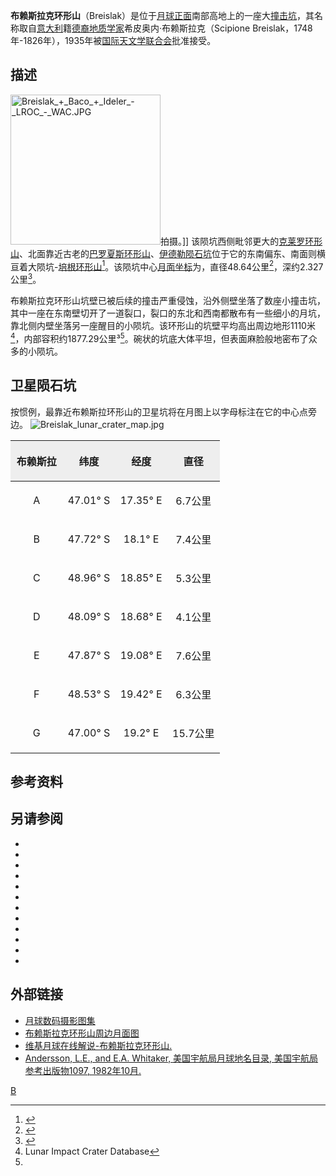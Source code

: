 {{noteTA
|1=zh-tw:布萊; zh-cn:布赖;
}}
{{lunar crater data|
 image=Breislak LO iv 095 h2.jpg|
 caption=[[月球轨道器4号|月球轨道器4号]]拍摄的图像|
 latitude=48.31|
 N_or_S=S|
 longitude=18.31|
 E_or_W=E|
 diameter=48.64公里|
 depth=2.327公里|
 colong=342|
 eponym=希皮奥内·布赖斯拉克}}
'''布赖斯拉克环形山'''（Breislak）是位于[[月球正面|月球正面]]南部高地上的一座大[[撞击坑|撞击坑]]，其名称取自[[意大利|意大利]]籍[[德国人|德裔]][[地质学家|地质学家]]希皮奥内·布赖斯拉克（Scipione Breislak，1748年-1826年），1935年被[[国际天文学联合会|国际天文学联合会]]批准接受。

==描述==
[[Image:Breislak_+_Baco_+_Ideler_-_LROC_-_WAC.JPG|240px]]拍摄。]]
该陨坑西侧毗邻更大的[[克莱罗环形山|克莱罗环形山]]、北面靠近古老的[[巴罗夏斯环形山|巴罗夏斯环形山]]、[[伊德勒陨石坑|伊德勒陨石坑]]位于它的东南偏东、南面则横亘着大陨坑-[[培根环形山|培根环形山]]<ref>{{Cite web |url=http://planetarynames.wr.usgs.gov/images/Lunar/lac_127_lo.pdf |title=Crater Breislak on LAC-127 map. |accessdate=2016-09-13 |archive-date=2013-02-20 |archive-url=https://web.archive.org/web/20130220221516/http://planetarynames.wr.usgs.gov/images/Lunar/lac_127_lo.pdf |dead-url=no }}</ref>。该陨坑中心[[月面坐标|月面坐标]]为{{Coord|48.31|S|18.31|E|globe:Moon|nogoogle=1|noosm=1}}，直径48.64公里<ref name="IAU">{{Cite web |url=http://planetarynames.wr.usgs.gov/Feature/869 |title=Directory of the International Astronomical Union |accessdate=2016-09-13 |archive-date=2016-01-26 |archive-url=https://web.archive.org/web/20160126025631/http://planetarynames.wr.usgs.gov/Feature/869 |dead-url=no }}</ref>，深约2.327公里<ref>{{Cite web |url=http://fisherka.csolutionshosting.net/astronote/plan/craterdepth/html/CraterDepthFeatureNameWestfall.html |title=John E. Westfall's Atlas of the Lunar Terminator, Cambridge Univ. Press (2000) |accessdate=2016-09-13 |archive-date=2014-12-18 |archive-url=https://archive.today/20141218234310/http://fisherka.csolutionshosting.net/astronote/plan/craterdepth/html/CraterDepthFeatureNameWestfall.html |dead-url=yes }}</ref>。

布赖斯拉克环形山坑壁已被后续的撞击严重侵蚀，沿外侧壁坐落了数座小撞击坑，其中一座在东南壁切开了一道裂口，裂口的东北和西南都散布有一些细小的月坑，靠北侧内壁坐落另一座醒目的小陨坑。该环形山的坑壁平均高出周边地形1110米<ref name=LICD>Lunar Impact Crater Database</ref>，内部容积约1877.29公里³<ref name="LICD"/>。碗状的坑底大体平坦，但表面麻脸般地密布了众多的小陨坑。

==卫星陨石坑==
按惯例，最靠近布赖斯拉环形山的卫星坑将在月图上以字母标注在它的中心点旁边。
[[Image:Breislak_lunar_crater_map.jpg|left]]

{| class="wikitable"
!width="25%" style="background:#eeeeee;" |布赖斯拉 
!width="25%" style="background:#eeeeee;" |纬度
!width="25%" style="background:#eeeeee;" |经度
!width="25%" style="background:#eeeeee;" |直径
|-
|align="center"|A
|align="center"|47.01° S
|align="center"|17.35° E
|align="center"|6.7公里
|-
|align="center"|B
|align="center"|47.72° S
|align="center"|18.1° E
|align="center"|7.4公里
|-
|align="center"|C
|align="center"|48.96° S
|align="center"|18.85° E
|align="center"|5.3公里
|-
|align="center"|D
|align="center"|48.09° S
|align="center"|18.68° E
|align="center"|4.1公里
|-
|align="center"|E
|align="center"|47.87° S
|align="center"|19.08° E
|align="center"|7.6公里
|-
|align="center"|F
|align="center"|48.53° S
|align="center"|19.42° E
|align="center"|6.3公里
|-
|align="center"|G
|align="center"|47.00° S
|align="center"|19.2° E
|align="center"|15.7公里
|}

==参考资料==
{{Reflist}}

==另请参阅==
{{refbegin}}
* {{cite book
  | last1 = Andersson
  | first1 = L. E.
  | last2 = Whitaker
  | first2 = E. A.
  | authorlink2 = Ewen Whitaker
  | date = 1982
  | title = [[NASA|NASA]] Catalogue of Lunar Nomenclature
  | publisher = NASA RP-1097
  | ref = harv
  }}
* {{cite web
  | last = Blue
  | first = Jennifer
  | date = July 25, 2007
  | title = Gazetteer of Planetary Nomenclature
  | publisher = [[United_States_Geological_Survey|USGS]]
  | url = http://planetarynames.wr.usgs.gov/
  | accessdate = 2007-08-05
  | ref = harv
  | archive-date = 2018-12-25
  | archive-url = https://web.archive.org/web/20181225170157/https://planetarynames.wr.usgs.gov/
  | dead-url = no
  }}
* {{cite book
  | last1 = Bussey
  | first1 = B.
  | authorlink1 = Ben Bussey
  | last2 = Spudis
  | first2 = P.
  | authorlink2 = Paul Spudis
  | date = 2004
  | title = The Clementine Atlas of the Moon
  | publisher = Cambridge University Press
  | location = New York
  | isbn = 978-0-521-81528-4
  | ref = harv
  }}
* {{cite book
  | last1 = Cocks
  | first1 = Elijah E.
  | last2 = Cocks
  | first2 = Josiah C.
  | date = 1995
  | title = Who's Who on the Moon: A Biographical Dictionary of Lunar Nomenclature
  | url = https://archive.org/details/isbn_9780936389271
  | publisher = Tudor Publishers
  | isbn = 978-0-936389-27-1
  | ref = harv
  }}
* {{cite web
  | last = McDowell
  | first = Jonathan
  | date = July 15, 2007
  | url = http://host.planet4589.org/astro/lunar/
  | title = Lunar Nomenclature
  | publisher = Jonathan's Space Report
  | accessdate = 2007-10-24
  | ref = harv
  | archive-date = 2018-12-25
  | archive-url = https://web.archive.org/web/20181225170156/http://host.planet4589.org/astro/lunar/
  | dead-url = no
  }}
* {{cite journal| last1 = Menzel| first1 = D. H.| last2 = Minnaert| first2 = M.| last3 = Levin| first3 = B.| last4 = Dollfus| first4 = A.| last5 = Bell| first5 = B.| title = Report on Lunar Nomenclature by the Working Group of Commission 17 of the IAU| doi = 10.1007/BF00171763| journal = Space Science Reviews| volume = 12| issue = 2| pages = 136–186| date = 1971| bibcode = 1971SSRv...12..136M| ref = harv}}
* {{cite book
  | first = Patrick
  | last = Moore
  | authorlink = Patrick Moore
  | date = 2001
  | title = On the Moon
  | url = https://archive.org/details/patrickmooreonmo00patr
  | publisher = Sterling Publishing Co.
  | isbn = 978-0-304-35469-6
  | ref = harv
  }}
* {{cite book
  | first = Fred W.
  | last = Price
  | date = 1988
  | title = The Moon Observer's Handbook
  | publisher = Cambridge University Press
  | isbn = 978-0-521-33500-3
  | ref = harv
  }}
* {{cite book
  | last = Rükl
  | first = Antonín
  | authorlink = Antonín Rükl
  | date = 1990
  | title = Atlas of the Moon
  | publisher = Kalmbach Books
  | isbn = 978-0-913135-17-4
  | ref = harv
  }}
* {{cite book
  | last = Webb
  | first = Rev. T. W.
  | authorlink = Thomas William Webb
  | date = 1962
  | title = Celestial Objects for Common Telescopes
  | url = https://archive.org/details/celestialobjects00webb
  | edition = 6th revised
  | publisher = Dover
  | isbn = 978-0-486-20917-3
  | ref = harv
  }}
* {{cite book
  | first = Ewen A.
  | last = Whitaker
  | authorlink = Ewen Whitaker
  | date = 1999
  | title = Mapping and Naming the Moon
  | publisher = Cambridge University Press
  | isbn = 978-0-521-62248-6
  | ref = harv
  }}
* {{cite book
  | first = Peter T.
  | last = Wlasuk
  | date = 2000
  | title = Observing the Moon
  | publisher = Springer
  | isbn = 978-1-85233-193-1
  | ref = harv
 }}
{{refend}}

==外部链接==
* [http://www.lpi.usra.edu/resources/lunar_orbiter/bin/srch_nam.shtml?Breislak%7C0 月球数码摄影图集] {{Wayback|url=http://www.lpi.usra.edu/resources/lunar_orbiter/bin/srch_nam.shtml?Breislak%7C0 |date=20160303191953 }}
* [http://www.lpi.usra.edu/resources/mapcatalog/usgs/I702/ 布赖斯拉克环形山周边月面图] {{Wayback|url=http://www.lpi.usra.edu/resources/mapcatalog/usgs/I702/ |date=20160304065618 }}
* [http://the-moon.wikispaces.com/Breislak 维基月球在线解说-布赖斯拉克环形山.] {{Wayback|url=http://the-moon.wikispaces.com/Breislak |date=20180507084547 }}
* [http://planet4589.org/astro/lunar/RP-1097.pdf Andersson, L.E., and E.A. Whitaker, 美国宇航局月球地名目录, 美国宇航局参考出版物1097, 1982年10月.] {{Wayback|url=http://planet4589.org/astro/lunar/RP-1097.pdf |date=20141006125838 }}

[[Category:月球环形山|B]]
{{月球环形山 (A-B)}}